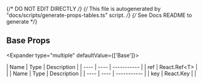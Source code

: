 
{/* DO NOT EDIT DIRECTLY */}
{/* This file is autogenerated by "docs/scripts/generate-props-tables.ts" script. */}
{/* See Docs README to generate */}

## Base Props


<Expander type="multiple" defaultValue={['Base']}>
  
<ExpanderItem title="Base" value="Base">
    | Name | Type | Description |
| ---- | ---- | ----------- |
| ref | React.Ref&#60;T&#62; |  |

</ExpanderItem>



<ExpanderItem title="Other" value="Other">
    | Name | Type | Description |
| ---- | ---- | ----------- |
| key | React.Key |  |

</ExpanderItem>


</Expander>


